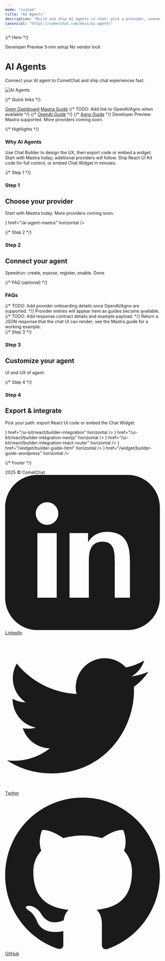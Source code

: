 ```yaml
---
mode: "custom"
title: "AI Agents"
description: "Build and ship AI agents in chat: pick a provider, connect your agent, and export UI or embed widgets."
canonical: "https://cometchat.com/docs/ai-agents"
---
```



{/* Hero */}
<div className="relative w-full flex items-center justify-center" style={{ height: '16rem', overflow: 'hidden' }}>
	<div className="absolute inset-0 bg-primary dark:bg-primary-light" style={{ opacity: 0.06 }}/>
	<div style={{maxWidth: '70rem', margin: '0 auto', padding: '0 1.25rem' }}>
		<Columns cols={2} className="items-center gap-x-12">
      <div>
        <div className="mb-2 flex flex-wrap gap-2">
          <span className="px-2.5 py-1 rounded-full text-xs font-semibold bg-emerald-100 text-emerald-700 dark:bg-emerald-900/30 dark:text-emerald-300">Developer Preview</span>
          <span className="px-2.5 py-1 rounded-full text-xs font-semibold bg-indigo-100 text-indigo-700 dark:bg-indigo-900/30 dark:text-indigo-300">5‑min setup</span>
          <span className="px-2.5 py-1 rounded-full text-xs font-semibold bg-amber-100 text-amber-700 dark:bg-amber-900/30 dark:text-amber-300">No vendor lock</span>
        </div>
        <h1 className="text-gray-700 dark:text-white" style={{ fontSize: '2.1rem', fontWeight: 600 }}>AI Agents</h1>
        <p className="text-gray-600 dark:text-gray-300">Connect your AI agent to CometChat and ship chat experiences fast.</p>
      </div>
					<div className="flex items-center justify-center">
						<img src="/images/00017e69-conversation_subtitleview-da365aba84e7c1ecec9234912eb1a7db.png" alt="AI Agents" className="w-full max-w-[360px]"/>
					</div>
		</Columns>
	</div>
  
</div>

<div style={{marginTop: '2rem', marginBottom: '2rem', maxWidth: '70rem', marginLeft: 'auto', marginRight: 'auto', paddingLeft: '1.25rem', paddingRight: '1.25rem' }}>

{/* Quick links */}
<div className="flex flex-wrap gap-3 items-center mb-6">
  <a className="inline-block bg-black text-white px-4 py-2 rounded-md font-medium hover:opacity-90" href="https://app.cometchat.com/" target="_blank">Open Dashboard</a>
  <a className="inline-block border border-gray-300 px-4 py-2 rounded-md font-medium text-gray-700 hover:bg-gray-50" href="/ai-agent-mastra">Mastra Guide</a>
  {/* TODO: Add link to OpenAI/Agno when available */}
  {/* <a className="inline-block border border-gray-300 px-4 py-2 rounded-md font-medium text-gray-700 hover:bg-gray-50" href="#">OpenAI Guide</a> */}
  {/* <a className="inline-block border border-gray-300 px-4 py-2 rounded-md font-medium text-gray-700 hover:bg-gray-50" href="#">Agno Guide</a> */}
  <span className="text-gray-500 text-sm">Developer Preview: Mastra supported. More providers coming soon.</span>
</div>

{/* Highlights */}
<div className="mb-6">
  <h3 className="text-xl font-semibold text-gray-700 dark:text-white mb-3">Why AI Agents</h3>
  <CardGroup cols={3}>
    <Card title="Build fast">
      Use Chat Builder to design the UX, then export code or embed a widget.
    </Card>
    <Card title="Bring your provider">
      Start with Mastra today; additional providers will follow.
    </Card>
    <Card title="Flexible export">
      Ship React UI Kit code for full control, or embed Chat Widget in minutes.
    </Card>
  </CardGroup>
</div>

{/* Step 1 */}
<h3 className="text-2xl font-semibold mb-6 mt-8">
	<span className="inline-flex items-center px-4 py-1.5 rounded-full bg-emerald-100 text-emerald-700 dark:bg-emerald-900/30 dark:text-emerald-300 uppercase tracking-wide text-sm">Step 1</span>
</h3>

<div className="mb-10">
	<h2 className="text-gray-700 dark:text-white text-2xl font-semibold">Choose your provider</h2>
	<p className="text-gray-600 dark:text-gray-300">Start with Mastra today. More providers coming soon.</p>

  <CardGroup cols={3}>
    <Card title="Mastra" icon={<img src="/images/mastra.svg" alt="Mastra" />} href="/ai-agent-mastra" horizontal />
  </CardGroup>
</div>

{/* Step 2 */}
<h3 className="text-2xl font-semibold mb-6 mt-8">
	<span className="inline-flex items-center px-4 py-1.5 rounded-full bg-emerald-100 text-emerald-700 dark:bg-emerald-900/30 dark:text-emerald-300 uppercase tracking-wide text-sm">Step 2</span>
</h3>

<div className="mb-10">
	<h2 className="text-gray-700 dark:text-white text-2xl font-semibold">Connect your agent</h2>
	<p className="text-gray-600 dark:text-gray-300">Speedrun: create, expose, register, enable. Done.</p>

  <AccordionGroup>
    <Accordion title="Speedrun (2 mins)">
      <Steps>
        <Step title="Create your agent in the provider" />
        <Step title="Expose an HTTPS endpoint CometChat can call" />
        <Step title="Register it in CometChat (Dashboard or API)" />
        <Step title="Enable it in AI Agents list" />
      </Steps>
    </Accordion>
    <Accordion title="Docs & links">
      <Columns cols={2}>
        <Card title="Mastra Guide" href="/ai-agent-mastra" />
        <Card title="Open Dashboard" href="https://app.cometchat.com/apps" />
      </Columns>
    </Accordion>
  </AccordionGroup>
</div>


 </div>

{/* FAQ (optional) */}
<div style={{maxWidth: '70rem', margin: '0 auto', padding: '0 1.25rem' }}>
  <h3 className="text-xl font-semibold text-gray-700 dark:text-white mb-4">FAQs</h3>
  <AccordionGroup>
    <Accordion title="How do I add more providers?">
      {/* TODO: Add provider onboarding details once OpenAI/Agno are supported. */}
      Provider entries will appear here as guides become available.
    </Accordion>
    <Accordion title="What should my agent endpoint return?">
      {/* TODO: Add response contract details and example payload. */}
      Return a JSON response that the chat UI can render; see the Mastra guide for a working example.
    </Accordion>
  </AccordionGroup>
 </div>

<div style={{marginTop: '2rem', marginBottom: '2rem', maxWidth: '70rem', marginLeft: 'auto', marginRight: 'auto', paddingLeft: '1.25rem', paddingRight: '1.25rem' }}>
{/* Step 3 */}
<h3 className="text-2xl font-semibold mb-6 mt-8">
	<span className="inline-flex items-center px-4 py-1.5 rounded-full bg-emerald-100 text-emerald-700 dark:bg-emerald-900/30 dark:text-emerald-300 uppercase tracking-wide text-sm">Step 3</span>
</h3>

<div className="mb-10">
  <h2 className="text-gray-700 dark:text-white text-2xl font-semibold">Customize your agent</h2>
	<p className="text-gray-600 dark:text-gray-300">UI and UX of agent.</p>

   <Columns cols={4} className="items-center gap-x-12">
      <Card title="Chat Builder" alt="Builder" href="https://preview.cometchat.com/" horizontal />
   </Columns>
</div>

{/* Step 4 */}
<h3 className="text-2xl font-semibold mb-6 mt-8">
	<span className="inline-flex items-center px-4 py-1.5 rounded-full bg-emerald-100 text-emerald-700 dark:bg-emerald-900/30 dark:text-emerald-300 uppercase tracking-wide text-sm">Step 4</span>
</h3>

<div className="mb-10">
	<h2 className="text-gray-700 dark:text-white text-2xl font-semibold">Export & integrate</h2>
	<p className="text-gray-600 dark:text-gray-300">Pick your path: export React UI code or embed the Chat Widget.</p>

  <Tabs>
    <Tab title="React UI Kit (Code Export)">
      <CardGroup cols={3}>
        <Card title="React" icon={<img src="/images/icons/react.svg" alt="React" />} href="/ui-kit/react/builder-integration" horizontal />
        <Card title="Next.js" icon={<img src="/images/icons/nextjs.svg" alt="Next.js" />} href="/ui-kit/react/builder-integration-nextjs" horizontal />
        <Card title="React Router" icon={<img src="/images/icons/react-router.svg" alt="React Router" />} href="/ui-kit/react/builder-integration-react-router" horizontal />
      </CardGroup>
    </Tab>
    <Tab title="Chat Widget (Embed)">
      <CardGroup cols={2}>
        <Card title="HTML / Bootstrap / jQuery" icon={<img src="/images/icons/html5.svg" alt="HTML" />} href="/widget/builder-guide-html" horizontal />
        <Card title="WordPress" icon={<img src="/images/icons/wordpress.svg" alt="WordPress" />} href="/widget/builder-guide-wordpress" horizontal />
      </CardGroup>
    </Tab>
  </Tabs>
</div>

</div>


 {/* Footer */}
<div className="flex flex-col w-full mt-8" style={{ background: 'black' }}>
<div className="bg-black text-gray-400 py-6 px-8 flex flex-col md:flex-row justify-between items-center rounded-t-xl">
  <div className="mb-4 md:mb-0">
    2025 © CometChat
  </div>
  <div className="flex space-x-6 items-center">
    <a href="https://www.linkedin.com/company/cometchat" target="_blank" className="flex items-center space-x-1 hover:text-white transition-colors">
      <svg xmlns="http://www.w3.org/2000/svg" className="h-5 w-5" fill="currentColor" viewBox="0 0 24 24">
        <path d="M19 0h-14c-2.761 0-5 2.239-5 5v14c0 2.762 2.239 5 5 5h14c2.762 0 5-2.238 5-5v-14c0-2.761-2.238-5-5-5zm-11 19h-3v-10h3v10zm-1.5-11.268c-.966 0-1.75-.784-1.75-1.75s.784-1.75 1.75-1.75 1.75.784 1.75 1.75-.784 1.75-1.75 1.75zm13.5 11.268h-3v-5.604c0-1.337-.026-3.059-1.865-3.059-1.865 0-2.15 1.455-2.15 2.96v5.703h-3v-10h2.881v1.367h.041c.402-.76 1.384-1.561 2.847-1.561 3.044 0 3.606 2.003 3.606 4.609v5.585z"/>
      </svg>
      <span>LinkedIn</span>
    </a>
    <a href="https://x.com/cometchat" target="_blank" className="flex items-center space-x-1 hover:text-white transition-colors">
      <svg xmlns="http://www.w3.org/2000/svg" className="h-5 w-5" fill="currentColor" viewBox="0 0 24 24">
        <path d="M22.162 5.656c-.793.352-1.645.589-2.54.696a4.468 4.468 0 0 0 1.958-2.46 9.043 9.043 0 0 1-2.845 1.088 4.496 4.496 0 0 0-7.664 4.1 12.758 12.758 0 0 1-9.272-4.7 4.493 4.493 0 0 0 1.393 6.002 4.46 4.46 0 0 1-2.035-.562v.057a4.497 4.497 0 0 0 3.606 4.41 4.503 4.503 0 0 1-2.029.077 4.502 4.502 0 0 0 4.198 3.12 9.01 9.01 0 0 1-5.575 1.922c-.362 0-.721-.021-1.077-.063a12.73 12.73 0 0 0 6.901 2.021c8.282 0 12.808-6.86 12.808-12.808 0-.195-.005-.388-.014-.58a9.152 9.152 0 0 0 2.25-2.336z"/>
      </svg>
      <span>Twitter</span>
    </a>
    <a href="https://github.com/cometchat" target="_blank" className="flex items-center space-x-1 hover:text-white transition-colors">
      <svg xmlns="http://www.w3.org/2000/svg" className="h-5 w-5" fill="currentColor" viewBox="0 0 24 24">
        <path d="M12 .297c-6.63 0-12 5.373-12 12 0 5.303 3.438 9.8 8.205 11.387.6.113.82-.258.82-.577v-2.17c-3.338.726-4.033-1.416-4.033-1.416-.546-1.387-1.333-1.756-1.333-1.756-1.089-.744.084-.729.084-.729 1.205.084 1.84 1.236 1.84 1.236 1.07 1.835 2.807 1.305 3.495.997.108-.775.418-1.305.76-1.605-2.665-.3-5.467-1.332-5.467-5.932 0-1.31.467-2.382 1.235-3.222-.123-.303-.535-1.523.117-3.176 0 0 1.008-.322 3.3 1.23a11.5 11.5 0 0 1 3.003-.404 11.5 11.5 0 0 1 3.003.404c2.292-1.552 3.298-1.23 3.298-1.23.653 1.653.241 2.873.118 3.176.77.84 1.233 1.912 1.233 3.222 0 4.61-2.807 5.628-5.48 5.922.429.369.813 1.096.813 2.211v3.281c0 .319.218.694.825.576C20.565 22.092 24 17.592 24 12.297c0-6.627-5.373-12-12-12"/>
      </svg>
      <span>GitHub</span>
    </a>
  </div>
</div>
</div>

